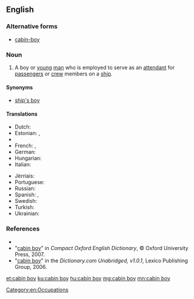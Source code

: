 ==English==

===Alternative forms===
* [[cabin-boy]]

===Noun===
{{en-noun|head=[[cabin]] [[boy]]}}

# {{context|dated|lang=en}} A boy or [[young]] [[man]] who is employed to serve as an [[attendant]] for [[passenger]]s or [[crew]] members on a [[ship]].

====Synonyms====
* [[ship's boy]]

====Translations====
{{trans-top|a boy serving on a ship}}
* Dutch: {{t|nl|scheepsjongen|m}}
* Estonian: {{t|et|junga}}, {{t|et|kajutiteenija}}
* {{trreq|Finnish}}
* French: {{t+|fr|mousse|m}}, {{t+|fr|moussaillon|m}}
* German: {{t|de|Schiffsjunge|m}}
* Hungarian: {{t+|hu|hajósinas}}
* Italian: {{t+|it|mozzo|m}}
{{trans-mid}}
* Jèrriais: {{t|roa-jer|mousse|m}}
* Portuguese: {{t|pt|grumete|m}}
* Russian: {{t+|ru|ю́нга|m|sc=Cyrl}}
* Spanish: {{t+|es|grumete|m}}, {{t+|es|galopín|m}}
* Swedish: {{t|sv|skeppsgosse|c}}
* Turkish: {{t+|tr|miço}}
* Ukrainian: {{t+|uk|ю́нга|m|sc=Cyrl}}
{{trans-bottom}}

===References===
* {{R:Webster 1828|cabin-boy}}
*"[http://www.askoxford.com/concise_oed/cabinboy?view=uk cabin boy]" in ''Compact Oxford English Dictionary'', © Oxford University Press, 2007.
*"[http://dictionary.reference.com/search?r=2&q=cabin%20boy cabin boy]" in the ''Dictionary.com Unabridged, v1.0.1'', Lexico Publishing Group, 2006.

[[Category:en:Occupations]]

[[et:cabin boy]]
[[ku:cabin boy]]
[[hu:cabin boy]]
[[mg:cabin boy]]
[[mn:cabin boy]]